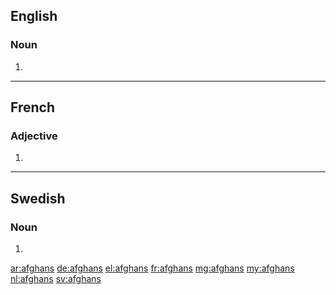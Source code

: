 ==English==

===Noun===
{{head|en|plural}}

# {{plural of|afghan|lang=en}}

----

==French==

===Adjective===
{{fr-adj-form}}

# {{masculine plural of|afghan|lang=fr}}

----

==Swedish==

===Noun===
{{head|sv|noun form}}

# {{sv-noun-form-indef-gen|afghan}}

[[ar:afghans]]
[[de:afghans]]
[[el:afghans]]
[[fr:afghans]]
[[mg:afghans]]
[[my:afghans]]
[[nl:afghans]]
[[sv:afghans]]